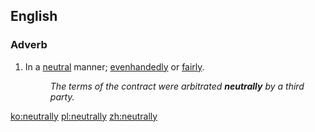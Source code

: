==English==

===Adverb===
{{en-adv}}

# In a [[neutral]] manner; [[evenhandedly]] or [[fairly]].
#: ''The terms of the contract were arbitrated '''neutrally''' by a third party.''

[[ko:neutrally]]
[[pl:neutrally]]
[[zh:neutrally]]